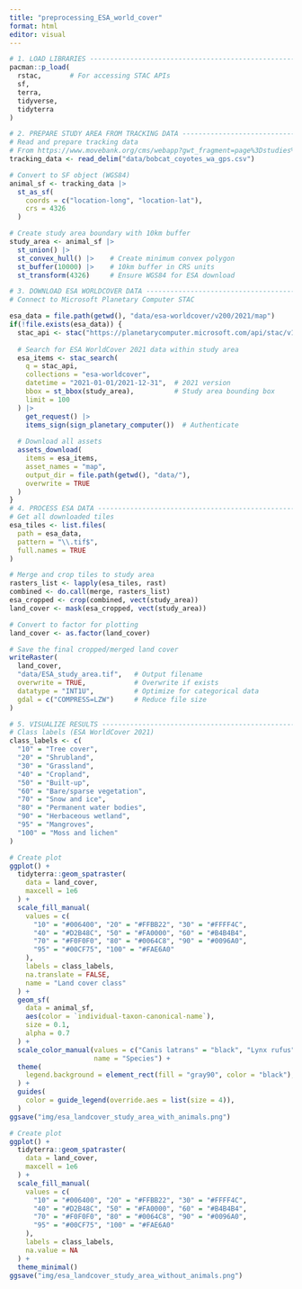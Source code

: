 ```yaml
---
title: "preprocessing_ESA_world_cover"
format: html
editor: visual
---
```


```r
# 1. LOAD LIBRARIES ------------------------------------------------------------
pacman::p_load(
  rstac,       # For accessing STAC APIs
  sf,
  terra,
  tidyverse,
  tidyterra
)

# 2. PREPARE STUDY AREA FROM TRACKING DATA -------------------------------------
# Read and prepare tracking data
# From https://www.movebank.org/cms/webapp?gwt_fragment=page%3Dstudies%2Cpath%3Dstudy2636372210
tracking_data <- read_delim("data/bobcat_coyotes_wa_gps.csv")

# Convert to SF object (WGS84)
animal_sf <- tracking_data |>
  st_as_sf(
    coords = c("location-long", "location-lat"),
    crs = 4326
  )

# Create study area boundary with 10km buffer
study_area <- animal_sf |>
  st_union() |>
  st_convex_hull() |>    # Create minimum convex polygon
  st_buffer(10000) |>    # 10km buffer in CRS units
  st_transform(4326)     # Ensure WGS84 for ESA download

# 3. DOWNLOAD ESA WORLDCOVER DATA ----------------------------------------------
# Connect to Microsoft Planetary Computer STAC

esa_data = file.path(getwd(), "data/esa-worldcover/v200/2021/map")
if(!file.exists(esa_data)) {
  stac_api <- stac("https://planetarycomputer.microsoft.com/api/stac/v1")
  
  # Search for ESA WorldCover 2021 data within study area
  esa_items <- stac_search(
    q = stac_api,
    collections = "esa-worldcover",
    datetime = "2021-01-01/2021-12-31",  # 2021 version
    bbox = st_bbox(study_area),          # Study area bounding box
    limit = 100
  ) |>
    get_request() |>
    items_sign(sign_planetary_computer())  # Authenticate
  
  # Download all assets
  assets_download(
    items = esa_items,
    asset_names = "map",
    output_dir = file.path(getwd(), "data/"),
    overwrite = TRUE
  )
}  
# 4. PROCESS ESA DATA ----------------------------------------------------------
# Get all downloaded tiles
esa_tiles <- list.files(
  path = esa_data,
  pattern = "\\.tif$",
  full.names = TRUE
)

# Merge and crop tiles to study area
rasters_list <- lapply(esa_tiles, rast)
combined <- do.call(merge, rasters_list)
esa_cropped <- crop(combined, vect(study_area))
land_cover <- mask(esa_cropped, vect(study_area))

# Convert to factor for plotting
land_cover <- as.factor(land_cover)

# Save the final cropped/merged land cover
writeRaster(
  land_cover,
  "data/ESA_study_area.tif",   # Output filename
  overwrite = TRUE,            # Overwrite if exists
  datatype = "INT1U",          # Optimize for categorical data
  gdal = c("COMPRESS=LZW")     # Reduce file size
)

# 5. VISUALIZE RESULTS ---------------------------------------------------------
# Class labels (ESA WorldCover 2021)
class_labels <- c(
  "10" = "Tree cover",
  "20" = "Shrubland",
  "30" = "Grassland",
  "40" = "Cropland",
  "50" = "Built-up",
  "60" = "Bare/sparse vegetation",
  "70" = "Snow and ice",
  "80" = "Permanent water bodies",
  "90" = "Herbaceous wetland",
  "95" = "Mangroves",
  "100" = "Moss and lichen"
)

# Create plot
ggplot() +
  tidyterra::geom_spatraster(
    data = land_cover,
    maxcell = 1e6
  ) +
  scale_fill_manual(
    values = c(
      "10" = "#006400", "20" = "#FFBB22", "30" = "#FFFF4C",
      "40" = "#D2B48C", "50" = "#FA0000", "60" = "#B4B4B4",
      "70" = "#F0F0F0", "80" = "#0064C8", "90" = "#0096A0",
      "95" = "#00CF75", "100" = "#FAE6A0"
    ),
    labels = class_labels,
    na.translate = FALSE,
    name = "Land cover class"
  ) +
  geom_sf(
    data = animal_sf,
    aes(color = `individual-taxon-canonical-name`),
    size = 0.1,
    alpha = 0.7
  ) +
  scale_color_manual(values = c("Canis latrans" = "black", "Lynx rufus" = "white"), 
                     name = "Species") +
  theme(
    legend.background = element_rect(fill = "gray90", color = "black"),
  ) +
  guides(
    color = guide_legend(override.aes = list(size = 4)),
  )
ggsave("img/esa_landcover_study_area_with_animals.png")

# Create plot
ggplot() +
  tidyterra::geom_spatraster(
    data = land_cover,
    maxcell = 1e6
  ) +
  scale_fill_manual(
    values = c(
      "10" = "#006400", "20" = "#FFBB22", "30" = "#FFFF4C",
      "40" = "#D2B48C", "50" = "#FA0000", "60" = "#B4B4B4",
      "70" = "#F0F0F0", "80" = "#0064C8", "90" = "#0096A0",
      "95" = "#00CF75", "100" = "#FAE6A0"
    ),
    labels = class_labels,
    na.value = NA
  ) +
  theme_minimal()
ggsave("img/esa_landcover_study_area_without_animals.png")
```

